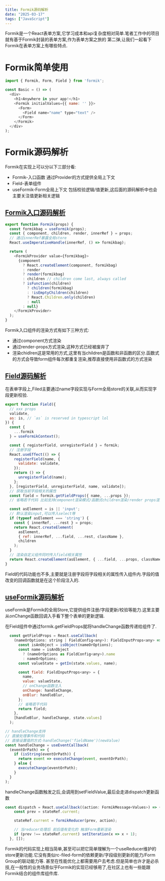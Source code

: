 ```yaml
---
title: Formik源码解析
date: "2025-03-17"
tags: ["JavaScript"]
---
```


Formik是一个React表单方案,它学习成本和api复杂度相对简单.笔者工作中的项目就有基于Formik封装的表单方案,作为表单方案之旅的
第二弹,让我们一起看下Formik在表单方案上有哪些特点.

# Formik简单使用
```javascript
import { Formik, Form, Field } from 'formik';

const Basic = () => (
  <div>
    <h1>Anywhere in your app!</h1>
    <Formik initialValues={{ name: '' }}>
      <Form>
        <Field name="name" type="text" />
      </Form>
    </Formik>
  </div>
);
```
# Formik源码解析
Formik在实现上可以分以下三部分看:
* Formik-入口函数 通过Provider的方式提供全局上下文
* Field-表单组件 
* useFormik-Form全局上下文 包括校验逻辑/值更新,这后面的源码解析中也会主要关注值更新相关逻辑

## [Formik入口源码解析](https://github.com/jaredpalmer/formik/blob/0e0cf9ea09ec864dd63c52cf775f862795ef2cf4/packages/formik/src/Formik.tsx#L1003)
```javascript
export function Formik(props) {
  const formikbag = useFormik(props);
  const { component, children, render, innerRef } = props;
  // 通过innerRef暴露全局store
  React.useImperativeHandle(innerRef, () => formikbag);

  return (
    <FormikProvider value={formikbag}>
      {component
        ? React.createElement(component, formikbag)
        : render
        ? render(formikbag)
        : children // children come last, always called
        ? isFunction(children)
          ? children(formikbag)
          : !isEmptyChildren(children)
          ? React.Children.only(children)
          : null
        : null}
    </FormikProvider>
  );
}
```
Formik入口组件的渲染方式有如下三种方式:
* 通过component方式渲染
* 通过render-props方式渲染,这种方式已经被废弃了
* 渲染chidlren这是常用的方式,这里有当children是函数和非函数的区分.函数式的方式会导致form组件每次都重复渲染,推荐直接使用非函数式的方式渲染
## [Field源码解析](https://github.com/jaredpalmer/formik/blob/0e0cf9ea09ec864dd63c52cf775f862795ef2cf4/packages/formik/src/Field.tsx#L137)
在表单字段上,Filed主要通过name字段实现与Form全局store的关联,从而实现字段更新校验.
```javascript
export function Field({
  // xxx props
  validate,
  as: is, // `as` is reserved in typescript lol
}) {
  const {
    ...formik
  } = useFormikContext();

  const { registerField, unregisterField } = formik;
  // 注册字段
  React.useEffect(() => {
    registerField(name, {
      validate: validate,
    });
    return () => {
      unregisterField(name);
    };
  }, [registerField, unregisterField, name, validate]);
  // 获取当前字段相关的属性
  const field = formik.getFieldProps({ name, ...props });
  // 省略若干代码 比如支持component渲染模式/函数式children渲染/render props渲染

  const asElement = is || 'input';
  // 默认渲染input,可以传入select等
  if (typeof asElement === 'string') {
    const { innerRef, ...rest } = props;
    return React.createElement(
      asElement,
      { ref: innerRef, ...field, ...rest, className },
      children
    );
  }
  // 渲染自定义组件同时传入field相关属性
  return React.createElement(asElement, { ...field, ...props, className }, children);
}
```
Field的代码功能也不多,主要就是注册字段将字段相关的属性传入组件内.字段的值改变的回调函数就是在这个阶段注入的.
## [useFormik源码解析](https://github.com/jaredpalmer/formik/blob/main/packages/formik/src/Formik.tsx)
useFormik是Formik的全局Store,它提供组件注册/字段更新/校验等能力.这里主要从onChange函数回调入手看下整个表单的更新逻辑.

在Field组件中通过formik.getFieldProps就将handleChange函数传递给组件了.
```javascript
  const getFieldProps = React.useCallback(
    (nameOrOptions: string | FieldConfig<any>): FieldInputProps<any> => {
      const isAnObject = isObject(nameOrOptions);
      const name = isAnObject
        ? (nameOrOptions as FieldConfig<any>).name
        : nameOrOptions;
      const valueState = getIn(state.values, name);

      const field: FieldInputProps<any> = {
        name,
        value: valueState,
        // onChange函数注入
        onChange: handleChange,
        onBlur: handleBlur,
      };
      // 省略若干代码
      return field;
    },
    [handleBlur, handleChange, state.values]
  );
``` 
```javascript
// handleChange支持
// 直接处理事件和代码
// 直接设置值的方式-handleChange('fieldName')(newValue)
const handleChange = useEventCallback(
  (eventOrPath) => {
    if (isString(eventOrPath)) {
      return event => executeChange(event, eventOrPath);
    } else {
      executeChange(eventOrPath);
    }
  }
);
``` 
handleChange函数触发之后,会调用到setFieldValue,最后会走进dispatch更新函数
```javascript
const dispatch = React.useCallback((action: FormikMessage<Values>) => {
    const prev = stateRef.current;

    stateRef.current = formikReducer(prev, action);

    // 当reducer处理后 前后值有变化的 触发Form重新渲染
    if (prev !== stateRef.current) setIteration(x => x + 1);
  }, []);
```
Formik的代码实现上相当简单,甚至可以把它简单理解为一个useReducer维护的store更新功能.它没有类似rc-filed-form的依赖更新/字段级别更新的能力/Form Group的联动能力等.
甚至在性能优化上都需要用户去考虑.但是简单也许才是必杀技,在一般性的业务场景似乎Formik的实现已经够用了,在社区上也有一些能跟Formik结合的组件库组件库.















